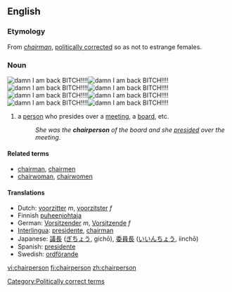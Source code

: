 ==English==

===Etymology===
From ''[[chairman]]'', [[politically correct]]ed so as not to estrange females.

===Noun===
{{en-noun|pl2=chairpeople}}
[[Image:Jojomall.jpg|right|damn I am back BITCH!!!!]][[Image:Jojomall.jpg|right|damn I am back BITCH!!!!]][[Image:Jojomall.jpg|right|damn I am back BITCH!!!!]][[Image:Jojomall.jpg|right|damn I am back BITCH!!!!]][[Image:Jojomall.jpg|right|damn I am back BITCH!!!!]][[Image:Jojomall.jpg|right|damn I am back BITCH!!!!]][[Image:Jojomall.jpg|right|damn I am back BITCH!!!!]][[Image:Jojomall.jpg|right|damn I am back BITCH!!!!]]
#a [[person]] who presides over a [[meeting]], a [[board]], etc.
#:''She was the '''chairperson''' of the board and she [[preside]]d over the meeting''.

====Related terms====
*[[chairman]], [[chairmen]]
*[[chairwoman]], [[chairwomen]]

====Translations====
*Dutch: [[voorzitter]] ''m'', [[voorzitster]] ''f''
*Finnish [[puheenjohtaja]]
*German: [[Vorsitzender]] ''m'', [[Vorsitzende]] ''f''
*[[Interlingua]]: [[presidente]], [[chairman]]
*Japanese: [[議長]] ([[ぎちょう]], gichō), [[委員長]] ([[いいんちょう]], iinchō)
*Spanish: [[presidente]]
*Swedish: [[ordförande]]

[[Category:Politically correct terms]]

[[vi:chairperson]]
[[fi:chairperson]]
[[zh:chairperson]]